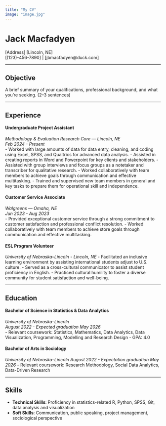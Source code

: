 ```yaml
---
title: "My CV"
image: "image.jpg"
---
```


# **Jack Macfadyen**
[Address] [Lincoln, NE]  
[(123)-456-7890] | [jbmacfadyen@duck.com]

---

## **Objective**

A brief summary of your qualifications, professional background, and what you're seeking. (2–3 sentences)

---

## **Experience**
#### **Undergraduate Project Assistant**  
*Methodology & Evaluation Research Core* — *Lincoln, NE*  
*Feb 2024 - Present*  
- Worked with large amounts of data for data entry, cleaning, and coding using Excel, SPSS, and Qualtrics for advanced data analysis.
- Assisted in creating reports in Word and Powerpoint for key clients and stakeholders.
- Assisted with group interviews and focus groups as a notetaker and transcriber for qualitative research.
- Worked collaboratively with team members to achieve goals through communication and effective multitasking.
- Trained and supervised new team members in general and key tasks to prepare them for operational skill and independence.

#### **Customer Service Associate**  
*Walgreens* — *Omaha, NE*  
*Jun 2023 - Aug 2023*  
- Provided exceptional customer service through a strong commitment to customer satisfaction and professional conflict resolution.
- Worked collaboratively with team members to achieve store goals through communication and effective multitasking.

#### **ESL Program Volunteer**
*University of Nebraska--Lincoln* - *Lincoln, NE*
- Facilitated an inclusive learning environment by assisting international students adjust to U.S. culture.
- Served as a cross-cultural communicator to assist student proficiency in English.
- Practiced cultural humility to foster a diverse community for student satisfaction and well-being.

---

## **Education**
#### **Bachelor of Science in Statistics & Data Analytics**  
*University of Nebraska--Lincoln*  
*August 2022 - Expected graduation May 2026*  
- Relevant coursework: Statistics, Mathematics, Data Analytics, Data Visualization, Programming, Modelling and Research Design
- GPA: 4.0

#### **Bachelor of Arts in Sociology**
*University of Nebraska--Lincoln*
*August 2022 - Expectation graduation May 2026*
- Relevant coursework: Research Methodology, Social Data Analytics, Data-Driven Research

---

## **Skills**

- **Technical Skills**: Proficiency in statistics-related R, Python, SPSS, Git, data analysis and visualization
- **Soft Skills**: Communication, public speaking, project management, sociological perspective
